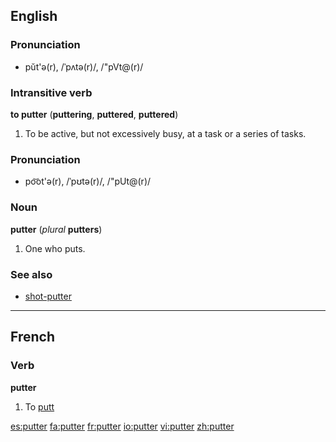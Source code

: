 ==English==

===Pronunciation===
*pŭt'ə(r), /ˈpʌtə(r)/, /"pVt@(r)/

===Intransitive verb===
'''to putter''' ('''puttering''', '''puttered''', '''puttered''')

# To be active, but not excessively busy, at a task or a series of tasks.

===Pronunciation===
*po͝ot'ə(r), /ˈpʊtə(r)/, /"pUt@(r)/

===Noun===
'''putter''' (''plural'' '''putters''')

# One who puts.

===See also===
*[[shot-putter]]

----

==French==

===Verb===
'''putter'''

# {{golf|lang=fr}} To [[putt]]

[[es:putter]]
[[fa:putter]]
[[fr:putter]]
[[io:putter]]
[[vi:putter]]
[[zh:putter]]